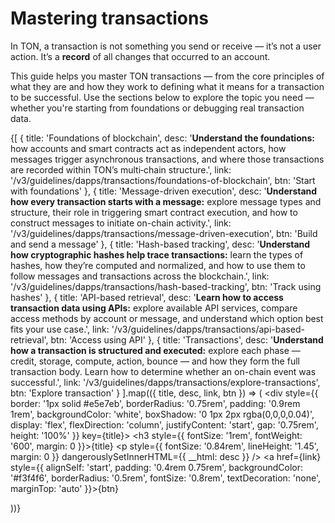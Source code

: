 # Mastering transactions

In TON, a transaction is not something you send or receive — it’s not a user action. It’s a **record** of all changes that occurred to an account.

This guide helps you master TON transactions — from the core principles of what they are and how they work to defining what it means for a transaction to be successful. Use the sections below to explore the topic you need — whether you're starting from foundations or debugging real transaction data.

<div style={{
  display: 'grid',
  gridTemplateColumns: 'repeat(auto-fit, minmax(250px, 1fr))',
  gap: '1.25rem',
  marginTop: '1.5rem'
}}>

  {[
    {
      title: 'Foundations of blockchain',
      desc: '<strong>Understand the foundations:</strong> how accounts and smart contracts act as independent actors, how messages trigger asynchronous transactions, and where those transactions are recorded within TON’s multi‑chain structure.',
      link: '/v3/guidelines/dapps/transactions/foundations-of-blockchain',
      btn: 'Start with foundations'
    },
    {
      title: 'Message-driven execution',
      desc: '<strong>Understand how every transaction starts with a message:</strong> explore message types and structure, their role in triggering smart contract execution, and how to construct messages to initiate on-chain activity.',
      link: '/v3/guidelines/dapps/transactions/message-driven-execution',
      btn: 'Build and send a message'
    },
    {
      title: 'Hash-based tracking',
      desc: '<strong>Understand how cryptographic hashes help trace transactions:</strong> learn the types of hashes, how they’re computed and normalized, and how to use them to follow messages and transactions across the blockchain.',
      link: '/v3/guidelines/dapps/transactions/hash-based-tracking',
      btn: 'Track using hashes'
    },
    {
      title: 'API-based retrieval',
      desc: '<strong>Learn how to access transaction data using APIs:</strong> explore available API services, compare access methods by account or message, and understand which option best fits your use case.',
      link: '/v3/guidelines/dapps/transactions/api-based-retrieval',
      btn: 'Access using API'
    },
    {
      title: 'Transactions',
      desc: '<strong>Understand how a transaction is structured and executed:</strong> explore each phase — credit, storage, compute, action, bounce — and how they form the full transaction body. Learn how to determine whether an on-chain event was successful.',
      link: '/v3/guidelines/dapps/transactions/explore-transactions',
      btn: 'Explore transaction'
    }
  ].map(({ title, desc, link, btn }) => (
    <div style={{
      border: '1px solid #e5e7eb',
      borderRadius: '0.75rem',
      padding: '0.9rem 1rem',
      backgroundColor: 'white',
      boxShadow: '0 1px 2px rgba(0,0,0,0.04)',
      display: 'flex',
      flexDirection: 'column',
      justifyContent: 'start',
      gap: '0.75rem',
      height: '100%'
    }} key={title}>
      <h3 style={{ fontSize: '1rem', fontWeight: '600', margin: 0 }}>{title}</h3>
      <p style={{ fontSize: '0.84rem', lineHeight: '1.45', margin: 0 }} dangerouslySetInnerHTML={{ __html: desc }} />
      <a href={link} style={{
        alignSelf: 'start',
        padding: '0.4rem 0.75rem',
        backgroundColor: '#f3f4f6',
        borderRadius: '0.5rem',
        fontSize: '0.8rem',
        textDecoration: 'none',
        marginTop: 'auto'
      }}>{btn}</a>
    </div>
  ))}
</div>
